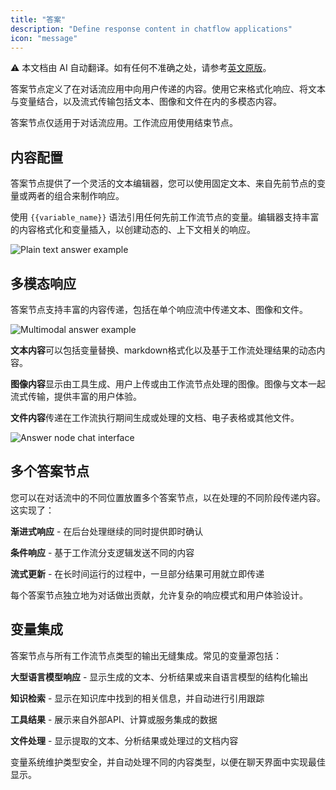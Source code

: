 ```yaml
---
title: "答案"
description: "Define response content in chatflow applications"
icon: "message"
---
```


<Note> ⚠️ 本文档由 AI 自动翻译。如有任何不准确之处，请参考[英文原版](/en/documentation/pages/nodes/answer)。</Note>


答案节点定义了在对话流应用中向用户传递的内容。使用它来格式化响应、将文本与变量结合，以及流式传输包括文本、图像和文件在内的多模态内容。

<Info>
  答案节点仅适用于对话流应用。工作流应用使用结束节点。
</Info>

## 内容配置

答案节点提供了一个灵活的文本编辑器，您可以使用固定文本、来自先前节点的变量或两者的组合来制作响应。

使用 `{{variable_name}}` 语法引用任何先前工作流节点的变量。编辑器支持丰富的内容格式化和变量插入，以创建动态的、上下文相关的响应。

<Frame caption="纯文本答案配置">
  <img src="https://assets-docs.dify.ai/2025/04/42bb6bdef101bf79f959f4fc56a50ff3.png" alt="Plain text answer example" />
</Frame>

## 多模态响应

答案节点支持丰富的内容传递，包括在单个响应流中传递文本、图像和文件。

<Frame caption="包含图像和文本内容的多模态答案">
  <img src="https://assets-docs.dify.ai/2025/04/d2c901e821029756ebf95f4e099d833f.png" alt="Multimodal answer example" />
</Frame>

**文本内容**可以包括变量替换、markdown格式化以及基于工作流处理结果的动态内容。

**图像内容**显示由工具生成、用户上传或由工作流节点处理的图像。图像与文本一起流式传输，提供丰富的用户体验。

**文件内容**传递在工作流执行期间生成或处理的文档、电子表格或其他文件。

<Frame caption="聊天中的答案节点用户界面">
  <img src="https://assets-docs.dify.ai/2025/04/5a70a5e568dded3975e54cfa84085c93.png" alt="Answer node chat interface" />
</Frame>

## 多个答案节点

您可以在对话流中的不同位置放置多个答案节点，以在处理的不同阶段传递内容。这实现了：

**渐进式响应** - 在后台处理继续的同时提供即时确认

**条件响应** - 基于工作流分支逻辑发送不同的内容

**流式更新** - 在长时间运行的过程中，一旦部分结果可用就立即传递

每个答案节点独立地为对话做出贡献，允许复杂的响应模式和用户体验设计。

## 变量集成

答案节点与所有工作流节点类型的输出无缝集成。常见的变量源包括：

**大型语言模型响应** - 显示生成的文本、分析结果或来自语言模型的结构化输出

**知识检索** - 显示在知识库中找到的相关信息，并自动进行引用跟踪

**工具结果** - 展示来自外部API、计算或服务集成的数据

**文件处理** - 显示提取的文本、分析结果或处理过的文档内容

变量系统维护类型安全，并自动处理不同的内容类型，以便在聊天界面中实现最佳显示。